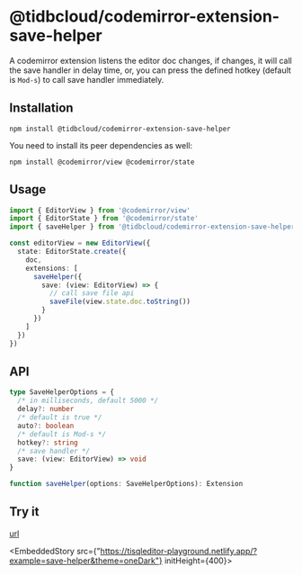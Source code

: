 # @tidbcloud/codemirror-extension-save-helper

A codemirror extension listens the editor doc changes, if changes, it will call the save handler in delay time, or, you can press the defined hotkey (default is `Mod-s`) to call save handler immediately.

## Installation

```shell
npm install @tidbcloud/codemirror-extension-save-helper
```

You need to install its peer dependencies as well:

```shell
npm install @codemirror/view @codemirror/state
```

## Usage

```ts
import { EditorView } from '@codemirror/view'
import { EditorState } from '@codemirror/state'
import { saveHelper } from '@tidbcloud/codemirror-extension-save-helper'

const editorView = new EditorView({
  state: EditorState.create({
    doc,
    extensions: [
      saveHelper({
        save: (view: EditorView) => {
          // call save file api
          saveFile(view.state.doc.toString())
        }
      })
    ]
  })
})
```

## API

```ts
type SaveHelperOptions = {
  /* in milliseconds, default 5000 */
  delay?: number
  /* default is true */
  auto?: boolean
  /* default is Mod-s */
  hotkey?: string
  /* save handler */
  save: (view: EditorView) => void
}

function saveHelper(options: SaveHelperOptions): Extension
```

## Try it
[url](https://tisqleditor-playground.netlify.app/?example=save-helper&with_select=&theme=oneDark)


<EmbeddedStory src={"https://tisqleditor-playground.netlify.app/?example=save-helper&theme=oneDark"} initHeight={400}></EmbeddedStory>
